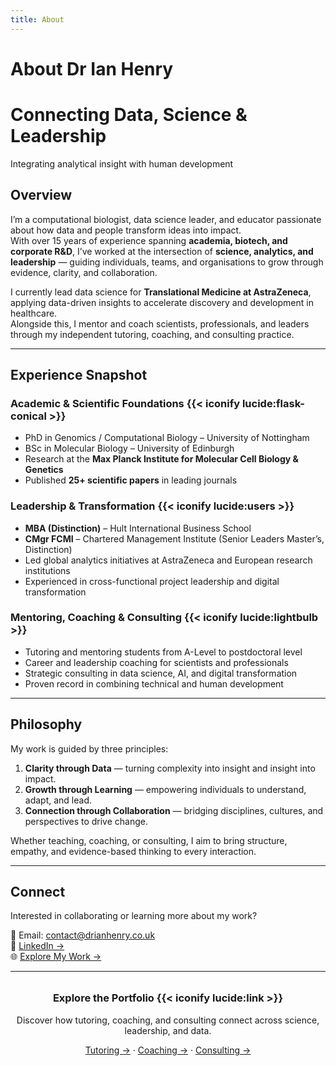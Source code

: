 ```yaml
---
title: About
---
```


# About Dr Ian Henry

<div class="parallax light-overlay" style="background-image: url('images/hero-about.jpg'); --overlay-opacity: 0.35;">
  <div class="overlay">
   <h1>Connecting Data, Science & Leadership</h1>
   <p>Integrating analytical insight with human development</p>
  </div>
</div>

## Overview

I’m a computational biologist, data science leader, and educator passionate about how data and people transform ideas into impact.  
With over 15 years of experience spanning **academia, biotech, and corporate R&D**, I’ve worked at the intersection of **science, analytics, and leadership** — guiding individuals, teams, and organisations to grow through evidence, clarity, and collaboration.

I currently lead data science for **Translational Medicine at AstraZeneca**, applying data-driven insights to accelerate discovery and development in healthcare.  
Alongside this, I mentor and coach scientists, professionals, and leaders through my independent tutoring, coaching, and consulting practice.

---

## Experience Snapshot

<div class="card-grid">

<div class="service-card card">

### Academic & Scientific Foundations {{< iconify lucide:flask-conical >}}

- PhD in Genomics / Computational Biology – University of Nottingham  
- BSc in Molecular Biology – University of Edinburgh  
- Research at the **Max Planck Institute for Molecular Cell Biology & Genetics**  
- Published **25+ scientific papers** in leading journals  

</div>

<div class="service-card card">

### Leadership & Transformation {{< iconify lucide:users >}}

- **MBA (Distinction)** – Hult International Business School  
- **CMgr FCMI** – Chartered Management Institute (Senior Leaders Master's, Distinction)  
- Led global analytics initiatives at AstraZeneca and European research institutions  
- Experienced in cross-functional project leadership and digital transformation  

</div>

<div class="service-card card">

### Mentoring, Coaching & Consulting {{< iconify lucide:lightbulb >}}

- Tutoring and mentoring students from A-Level to postdoctoral level  
- Career and leadership coaching for scientists and professionals  
- Strategic consulting in data science, AI, and digital transformation  
- Proven record in combining technical and human development  

</div>

</div>

---

## Philosophy

My work is guided by three principles:

1. **Clarity through Data** — turning complexity into insight and insight into impact.  
2. **Growth through Learning** — empowering individuals to understand, adapt, and lead.  
3. **Connection through Collaboration** — bridging disciplines, cultures, and perspectives to drive change.

Whether teaching, coaching, or consulting, I aim to bring structure, empathy, and evidence-based thinking to every interaction.

---

## Connect

Interested in collaborating or learning more about my work?

📧 Email: [contact@drianhenry.co.uk](mailto:contact@drianhenry.co.uk)  
💼 [LinkedIn →](https://www.linkedin.com/in/ian-henry-a0348515/)  
🌐 [Explore My Work →](index.qmd)

---

<div class="service-card card" style="text-align:center; margin-top:2rem;">
  <h3>Explore the Portfolio {{< iconify lucide:link >}}</h3>
  <p>Discover how tutoring, coaching, and consulting connect across science, leadership, and data.</p>
  <p>
    <a href="https://tutoring.drianhenry.co.uk">Tutoring →</a> · 
    <a href="https://coaching.drianhenry.co.uk">Coaching →</a> · 
    <a href="https://consulting.drianhenry.co.uk">Consulting →</a>
  </p>
</div>

